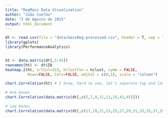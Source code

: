 ```yaml
---
title: "RegMass Data Visualization"
author: "João Coelho"
date: "3 de Agosto de 2015"
output: html_document
---
```



```r
dt <- read.csv(file = "data/massReg-processed.csv", header = T, sep = ",")
library(gplots)
library(PerformanceAnalytics)


ht <- data.matrix(dt[,5:45])
rownames(ht) <- dt$ID
heatmap.2(ht, srtCol=315, hclustfun = hclust, symm = FALSE,
          Rowv=FALSE, Colv=FALSE, adjCol = c(0,1), scale = "column")

```

```r
chart.Correlation(ht) # I know, hard to see, let's separate top and lower body...
```

```r
# Arm bones
chart.Correlation(data.matrix(dt[,c(5,7,9,11,13,15,43,45)]))
```

```r
# Leg bones
chart.Correlation(data.matrix(dt[,c(17,19,21,23,25,27,29,31,33,35,37,39,41,44,45)]))
```
